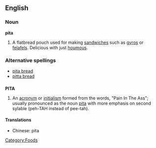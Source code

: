 ==English==
===Noun===
'''pita'''

#A flatbread pouch used for making [[sandwich]]es such as [[gyro]]s or [[felafel]]s.  Delicious with just [[houmous]].

===Alternative spellings===
*[[pita bread]]
*[[pitta bread]]

==={{acronym}}===
'''PITA'''

#An [[acronym]] or [[initialism]] formed from the words, "Pain In The Ass"; usually pronounced as the noun [[pita]] with more emphasis on second sylable (peh-TAH instead of pee-tah).

====Translations====
*Chinese: pita

[[Category:Foods]]